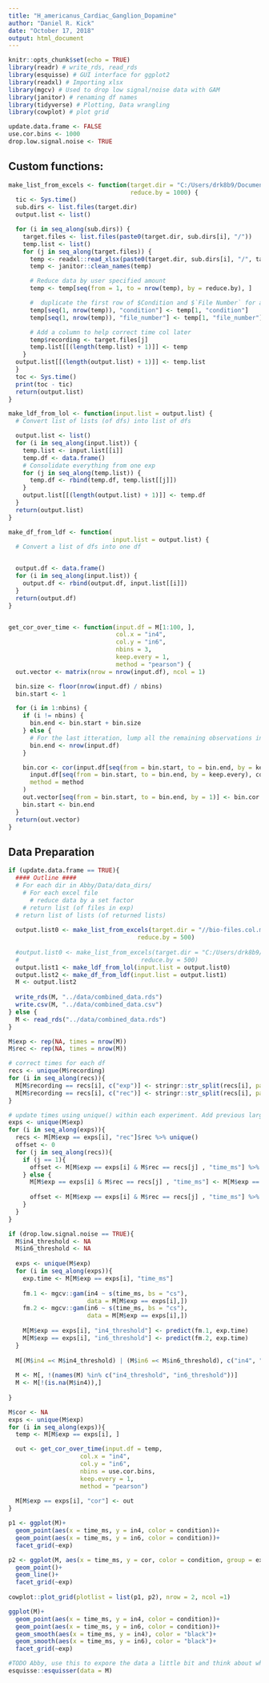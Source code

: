 ---
title: "H_americanus_Cardiac_Ganglion_Dopamine"
author: "Daniel R. Kick"
date: "October 17, 2018"
output: html_document
---

```{r setup, include=FALSE}
knitr::opts_chunk$set(echo = TRUE)
library(readr) # write_rds, read_rds
library(esquisse) # GUI interface for ggplot2
library(readxl) # Importing xlsx
library(mgcv) # Used to drop low signal/noise data with GAM
library(janitor) # renaming df names
library(tidyverse) # Plotting, Data wrangling
library(cowplot) # plot grid

update.data.frame <- FALSE
use.cor.bins <- 1000
drop.low.signal.noise <- TRUE
```

## Custom functions:
```{r custom funcitons}
make_list_from_excels <- function(target.dir = "C:/Users/drk8b9/Documents/GitHubRepos/mentoring_data_analysis/Abby/Data/data_dirs/",
                                  reduce.by = 1000) {
  tic <- Sys.time()
  sub.dirs <- list.files(target.dir)
  output.list <- list()

  for (i in seq_along(sub.dirs)) {
    target.files <- list.files(paste0(target.dir, sub.dirs[i], "/"))
    temp.list <- list()
    for (j in seq_along(target.files)) {
      temp <- readxl::read_xlsx(paste0(target.dir, sub.dirs[i], "/", target.files[j]))
      temp <- janitor::clean_names(temp)

      # Reduce data by user specified amount
      temp <- temp[seq(from = 1, to = nrow(temp), by = reduce.by), ]

      #  duplicate the first row of $Condition and $`File Number` for all rows
      temp[seq(1, nrow(temp)), "condition"] <- temp[1, "condition"]
      temp[seq(1, nrow(temp)), "file_number"] <- temp[1, "file_number"]

      # Add a column to help correct time col later
      temp$recording <- target.files[j]
      temp.list[[(length(temp.list) + 1)]] <- temp
    }
  output.list[[(length(output.list) + 1)]] <- temp.list
  }
  toc <- Sys.time()
  print(toc - tic)
  return(output.list)
}

make_ldf_from_lol <- function(input.list = output.list) {
  # Convert list of lists (of dfs) into list of dfs

  output.list <- list()
  for (i in seq_along(input.list)) {
    temp.list <- input.list[[i]]
    temp.df <- data.frame()
    # Consolidate everything from one exp
    for (j in seq_along(temp.list)) {
      temp.df <- rbind(temp.df, temp.list[[j]])
    }
    output.list[[(length(output.list) + 1)]] <- temp.df
  }
  return(output.list)
}

make_df_from_ldf <- function(
                             input.list = output.list) {
  # Convert a list of dfs into one df


  output.df <- data.frame()
  for (i in seq_along(input.list)) {
    output.df <- rbind(output.df, input.list[[i]])
  }
  return(output.df)
}


get_cor_over_time <- function(input.df = M[1:100, ],
                              col.x = "in4",
                              col.y = "in6",
                              nbins = 3,
                              keep.every = 1,
                              method = "pearson") {
  out.vector <- matrix(nrow = nrow(input.df), ncol = 1)

  bin.size <- floor(nrow(input.df) / nbins)
  bin.start <- 1

  for (i in 1:nbins) {
    if (i != nbins) {
      bin.end <- bin.start + bin.size
    } else {
      # For the last itteration, lump all the remaining observations into the last bin. This of course can result in the final bin being (2x-1) instead of x.
      bin.end <- nrow(input.df)
    }

    bin.cor <- cor(input.df[seq(from = bin.start, to = bin.end, by = keep.every), col.x],
      input.df[seq(from = bin.start, to = bin.end, by = keep.every), col.y],
      method = method
    )
    out.vector[seq(from = bin.start, to = bin.end, by = 1)] <- bin.cor
    bin.start <- bin.end
  }
  return(out.vector)
}
```

## Data Preparation
```{r read in and condense data}
if (update.data.frame == TRUE){
  #### Outline ####
  # For each dir in Abby/Data/data_dirs/
    # For each excel file
      # reduce data by a set factor
    # return list (of files in exp)
  # return list of lists (of returned lists)
  
  output.list0 <- make_list_from_excels(target.dir = "//bio-files.col.missouri.edu/schulzlab/Data_Undergraduate/Data_Abby/Fall2018/Excel Sheets/",
                                    reduce.by = 500)
  
  #output.list0 <- make_list_from_excels(target.dir = "C:/Users/drk8b9/Documents/GitHubRepos/mentoring_data_analysis/Abby/Data/data_dirs/",
  #                                  reduce.by = 500)
  output.list1 <- make_ldf_from_lol(input.list = output.list0)
  output.list2 <- make_df_from_ldf(input.list = output.list1)
  M <- output.list2
  
  write_rds(M, "../data/combined_data.rds")
  write.csv(M, "../data/combined_data.csv")
} else {
  M <- read_rds("../data/combined_data.rds") 
}


```

```{r correct time}
M$exp <- rep(NA, times = nrow(M))
M$rec <- rep(NA, times = nrow(M))

# correct times for each df
recs <- unique(M$recording)
for (i in seq_along(recs)){
  M[M$recording == recs[i], c("exp")] <- stringr::str_split(recs[i], pattern = "_", n = 2)[[1]][1]
  M[M$recording == recs[i], c("rec")] <- stringr::str_split(recs[i], pattern = "_", n = 2)[[1]][2]
}

# update times using unique() within each experiment. Add previous largest time, use a placeholder variable.
exps <- unique(M$exp)
for (i in seq_along(exps)){
  recs <- M[M$exp == exps[i], "rec"]$rec %>% unique()
  offset <- 0
  for (j in seq_along(recs)){
    if (j == 1){
      offset <- M[M$exp == exps[i] & M$rec == recs[j] , "time_ms"] %>% max()
    } else {
      M[M$exp == exps[i] & M$rec == recs[j] , "time_ms"] <- M[M$exp == exps[i] & M$rec == recs[j] , "time_ms"] + offset
      
      offset <- M[M$exp == exps[i] & M$rec == recs[j] , "time_ms"] %>% max()
    }
  }
}
```

```{r drop near baseline mv data}
if (drop.low.signal.noise == TRUE){
  M$in4_threshold <- NA
  M$in6_threshold <- NA
  
  exps <- unique(M$exp)
  for (i in seq_along(exps)){
    exp.time <- M[M$exp == exps[i], "time_ms"]
  
    fm.1 <- mgcv::gam(in4 ~ s(time_ms, bs = "cs"), 
                      data = M[M$exp == exps[i],])
    fm.2 <- mgcv::gam(in6 ~ s(time_ms, bs = "cs"), 
                      data = M[M$exp == exps[i],])
    
    M[M$exp == exps[i], "in4_threshold"] <- predict(fm.1, exp.time)
    M[M$exp == exps[i], "in6_threshold"] <- predict(fm.2, exp.time)
  }
  
  M[(M$in4 =< M$in4_threshold) | (M$in6 =< M$in6_threshold), c("in4", "in6")] <- NA
  
  M <- M[, !(names(M) %in% c("in4_threshold", "in6_threshold"))]
  M <- M[!(is.na(M$in4)),]
  
}
```



```{r produce correlation coefficients}
M$cor <- NA
exps <- unique(M$exp)
for (i in seq_along(exps)){
  temp <- M[M$exp == exps[i], ]

  out <- get_cor_over_time(input.df = temp,
                    col.x = "in4",
                    col.y = "in6",
                    nbins = use.cor.bins,
                    keep.every = 1,
                    method = "pearson")
  
  M[M$exp == exps[i], "cor"] <- out
}
```


```{r preliminary plots}
p1 <- ggplot(M)+
  geom_point(aes(x = time_ms, y = in4, color = condition))+
  geom_point(aes(x = time_ms, y = in6, color = condition))+
  facet_grid(~exp)

p2 <- ggplot(M, aes(x = time_ms, y = cor, color = condition, group = exp))+
  geom_point()+
  geom_line()+
  facet_grid(~exp)
  
cowplot::plot_grid(plotlist = list(p1, p2), nrow = 2, ncol =1)

ggplot(M)+
  geom_point(aes(x = time_ms, y = in4, color = condition))+
  geom_point(aes(x = time_ms, y = in6, color = condition))+
  geom_smooth(aes(x = time_ms, y = in4), color = "black")+
  geom_smooth(aes(x = time_ms, y = in6), color = "black")+
  facet_grid(~exp)
```


```{r}
#TODO Abby, use this to expore the data a little bit and think about what visualizations would help summarize what's occuring in the data.
esquisse::esquisser(data = M)
```

